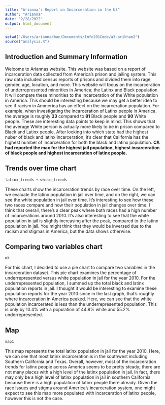 ```yaml
---
title: "Arianna's Report on Incarceration in the US"
author: "Arianna"
date: "2/28/2022"
output: html_document
---
```


```r
setwd("/Users/ariannakhan/Documents/Info201Code/a3-arikhan2")
source("analysis.R")
```

## Introduction and Summary Information

Welcome to Ariannas website. This website was based on a report of incarceration data collected from America's prison and jailing system.  This raw data included census reports of prisons and divided them into rage, gender, age, location, and more. This website will focus on the incarceration of underrepresented minorities in America; the Latinx and Black population.  It will compare these minorities to the incarceration of the White population in America.  This should be interesting because we may get a better idea to see if racism in Ammerica has an effect on the incarceration population.  For example, when investigating the incarceration of Latinx people in America, the average is roughly **33** compared to **81** Black people and **90** White people.  These are interesting data points to keep in mind.  This shows that the average White person is actually more likely to be in prison compared to Black and Latinx people.  After looking into which state had the highest nuber of black and latinx incarceration, it's clear that California has the highest number of incarceration for both the black and latinx population.  **CA had reported the max for the highest jail population, highest incarceration of black people and highest incarceration of latinx people.**    


## Trends over time chart
```r
latinx_trends + white_trends

```

These charts show the incarceration trends by race over time.  On the left, we evaluate the latinx population in jail over time, and on the right, we can see the white population in jail over time.  It's interesting to see how these two races compare and how their population in jail changes over time.  I think that overall, there's a clear peak where both races had a high number of incarcerations around 2010.  It's also interesting to see that the white population in jail is slightly increasing after the peak, compared to the latinx population in jail.  You might think that they would be inversed due to the racism and stigmas in America, but the data shows otherwise.

## Comparing two variables chart
```r
ok
```

For this chart, I decided to use a pie chart to compare two variables in the incarceration dataset.  This pie chart examines the percentage of underrepresented versus white population in jail for the year 2010.  For the underrepresented population, I summed up the total black and latinx population reports in jail.  I thought it would be interesting to examine these population reports for the year 2010 since in the last graph, that's roughly where incarceration in America peaked. Here, we can see that the white population incarcerated is less than the underrepresented population.  This is only by 10.4% with a population of 44.8% white and 55.2% underrepresented. 


## Map 
```r
map1
```

This map represents the total latinx population in jail for the year 2010.  Here, we can see that most latinx incarceration is in the southwest including Southern California and Texas.  Overall, however, most of the incarceration trends for latinx people across America seems to be pretty steady; there are not many places with a high level of the latinx population in jail.  In fact, there may only be a high level of latinx population in jail in southern California because there is a high population of latinx people there already.  Given the race issues and stigma around America's incarceration system, one might expect to see this map more populated with incarceration of latinx people, however this is not the case.  
